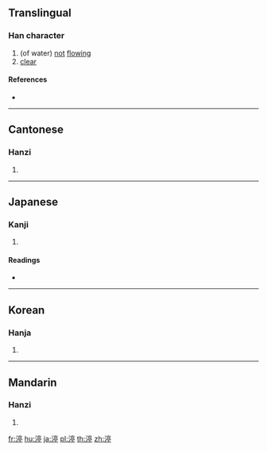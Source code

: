 {{character info/new}}
==Translingual==

===Han character===
{{Han char|rn=85|rad=水|as=09|sn=12|four=30121|canj=EYRN|ids=⿰氵亭}}

# (of water) [[not]] [[flow]]ing
# [[clear]]

====References====
* {{Han ref|kx=0633.470|dkj=17763|dj=1040.060|hdz=31683.100|uh=6E1F|ud=28191|bh=D9EA|bd=55786}}

----

==Cantonese==

===Hanzi===
{{yue-hanzi|jyut=|y=ting4}}

# {{defn|lang=yue|sort=水09}}

----

==Japanese==

===Kanji===
{{ja-kanji|grade=|rs=水09}}

# {{defn|lang=ja|sort=水09}}

====Readings====
* {{ja-readings|on=[[てい]] (tei)|kun=[[とどまる]] (todomaru)}}

----

==Korean==

===Hanja===
{{ko-hanja|hangeul=정|eumhun=|rv=jeong|mr=chŏng|y=ceng}}

# {{defn|lang=ko|sort=水09}}

----

==Mandarin==

===Hanzi===
{{cmn-hanzi|pin=[[tíng]] ([[ting2]])|wg=t'ing<sup>2</sup>}}

# {{defn|lang=cmn|sort=水09}}

[[fr:渟]]
[[hu:渟]]
[[ja:渟]]
[[pl:渟]]
[[th:渟]]
[[zh:渟]]